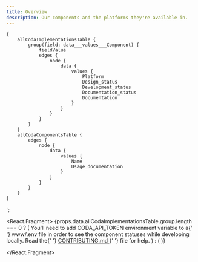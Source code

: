 ```yaml
---
title: Overview
description: Our components and the platforms they're available in.
---
```



    {
        allCodaImplementationsTable {
            group(field: data___values___Component) {
                fieldValue
                edges {
                    node {
                        data {
                            values {
                                Platform
                                Design_status
                                Development_status
                                Documentation_status
                                Documentation
                            }
                        }
                    }
                }
            }
        }
        allCodaComponentsTable {
            edges {
                node {
                    data {
                        values {
                            Name
                            Usage_documentation
                        }
                    }
                }
            }
        }
    }
`;

<React.Fragment>
    {props.data.allCodaImplementationsTable.group.length === 0 ? (
        <Alert type="warning" title="Where are the components?">
            You'll need to add <InlineCode>CODA_API_TOKEN</InlineCode> environment variable to a{' '}
            <InlineCode>www/.env</InlineCode> file in order to see the component statuses while
            developing locally. Read the{' '}
            <a
                href="https://github.com/thumbtack/thumbprint/blob/master/CONTRIBUTING.md"
                target="_blank"
                rel="noopener noreferrer"
            >
                CONTRIBUTING.md
            </a>{' '}
            file for help.
        </Alert>
    ) : (
        <ComponentOverview data={props.data} />
    )}

</React.Fragment>

